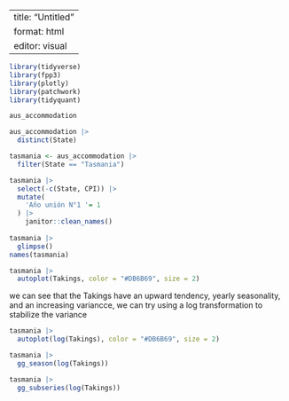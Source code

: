 ```         
```

---
title: "Untitled"
format: html
editor: visual
---



```r
library(tidyverse)
library(fpp3)
library(plotly)
library(patchwork)
library(tidyquant)
```
```r
aus_accommodation
```
```r
aus_accommodation |>
  distinct(State)

tasmania <- aus_accommodation |>
  filter(State == "Tasmania")

tasmania |>
  select(-c(State, CPI)) |>
  mutate(
    'Año unión N°1 '= 1
  ) |>
    janitor::clean_names()
        
tasmania |>
  glimpse()
names(tasmania)

```
```r
tasmania |>
  autoplot(Takings, color = "#DB6B69", size = 2)
```
we can see that the Takings have an upward tendency, yearly seasonality, and an increasing variancce, we can try using a log transformation to stabilize the variance
```r
tasmania |>
  autoplot(log(Takings), color = "#DB6B69", size = 2)
```
```r
tasmania |>
  gg_season(log(Takings))

tasmania |>
  gg_subseries(log(Takings))
```

